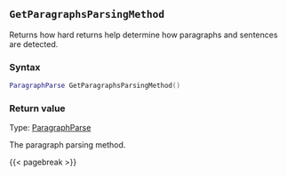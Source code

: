 ## `GetParagraphsParsingMethod`

Returns how hard returns help determine how paragraphs and sentences are detected.

### Syntax {-}

``` .lua
ParagraphParse GetParagraphsParsingMethod()
```

### Return value {-}

Type: [ParagraphParse](#paragraphparse) \

The paragraph parsing method.

{{< pagebreak >}}
